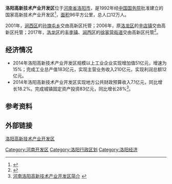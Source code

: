 '''洛阳高新技术产业开发区'''位于[[河南省|河南省]][[洛阳市|洛阳市]]，是1992年经[[中华人民共和国国务院|中国国务院]]批准建立的国家高新技术产业开发区<ref>{{cite web |url=http://park.chinahightech.com/hightech/html/57/hightech.html |title=洛阳高新区 |accessdate=2016-05-18 |publisher=高新网 |deadurl=yes |archiveurl=https://web.archive.org/web/20160407202547/http://park.chinahightech.com/hightech/html/57/hightech.html |archivedate=2016-04-07 }}</ref>，[[面积|面积]]96平方公里，总人口12万人。

2001年，[[涧西区|涧西区]]的[[孙旗屯乡|孙旗屯乡]]交由高新区托管；2006年，原[[洛龙区|洛龙区]]的[[辛店镇_(洛阳市)|辛店镇]]交由高新区托管；2017年，[[洛龙区|洛龙区]]的[[丰李镇|丰李镇]]、[[涧西区|涧西区]]的[[徐家营街道|徐家营街道]]交由高新区托管<ref>{{cite web |url=http://www.xjydjw.gov.cn/index.php?m=article&f=view&id=52 |title=洛阳高新区再启扩区步伐！ |last= |first= |date=2017年2月16日 |website=洛阳涧西区徐家营办事处党建网 |publisher= |access-date=2017年6月22日 |quote= }}{{Dead link|date=2018年10月 |bot=InternetArchiveBot |fix-attempted=yes }}</ref>。

== 经济情况 ==
*2014年洛阳高新技术产业开发区规模以上工业企业实现增加值51亿元，增速为15%；完成工业总产值183亿元，实现主营业务收入210亿元，实现利润总额12亿元。
*2014年洛阳高新技术产业开发区实现地方公共财政预算收入7.1亿元，同比增长18.2%。完成城镇固定资产投资83亿元，同比增长28%<ref>[http://www.lhdz.gov.cn/index.asp 河南洛阳高新技术产业开发区简介] {{Wayback|url=http://www.lhdz.gov.cn/index.asp |date=20160316114152 }}</ref>。

== 参考资料 ==
{{reflist}}

== 外部链接 ==
[https://web.archive.org/web/20160316114152/http://lhdz.gov.cn/index.asp 洛阳高新技术产业开发区]

{{国家级高新技术产业开发区}}
[[Category:河南开发区|Category:河南开发区]]
[[Category:洛阳行政区划|Category:洛阳行政区划]]
[[Category:洛阳经济|Category:洛阳经济]]